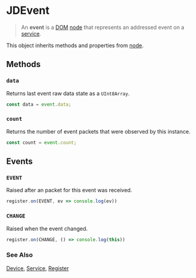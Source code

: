 
# JDEvent

> An **event** is a [DOM](/clients/web/dom) [node](/clients/web/dom/node) that represents an addressed event
on a [service](/clients/web/dom/service). 

<DeviceList />

This object inherits methods and properties from [node](/clients/web/dom/node).

## Methods

### ``data``

Returns last event raw data state as a ``UInt8Array``.

```typescript
const data = event.data;
```

### ``count``

Returns the number of event packets that were observed by this instance.

```typescript
const count = event.count;
```

## Events

### ``EVENT``

Raised after an packet for this event was received.

```typescript
register.on(EVENT, ev => console.log(ev))
```

### ``CHANGE``

Raised when the event changed.

```typescript
register.on(CHANGE, () => console.log(this))
```

### See Also

[Device](/clients/web/dom/device), [Service](/clients/web/dom/service), [Register](/clients/web/dom/register)